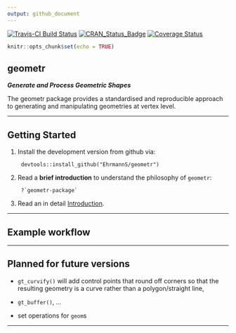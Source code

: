 ```yaml
---
output: github_document
---
```


[![Travis-CI Build Status](https://travis-ci.org/EhrmannS/geometr?branch=master)](https://travis-ci.org/EhrmannS/geometr)
[![CRAN_Status_Badge](http://www.r-pkg.org/badges/version/geometr)](https://cran.r-project.org/package=geometr)
[![Coverage Status](https://img.shields.io/codecov/c/github/EhrmannS/geometr/master.svg)](https://codecov.io/github/EhrmannS/geometr?branch=master)
<!-- [![](http://cranlogs.r-pkg.org/badges/grand-total/geometr)](http://cran.rstudio.com/web/packages/geometr/index.html) -->

```r
knitr::opts_chunk$set(echo = TRUE)
```

<!-- <i class="fas fa-chess-board"></i> **geometr** <img src="logo.png" align="right" height="200" /> -->
**geometr**
------------------------------------------------------------


***Generate and Process Geometric Shapes***

The geometr package provides a standardised and reproducible approach to generating and manipulating geometries at vertex level.

___________________________________________


Getting Started
------------------------------------------------------------


1) Install the development version from github via:

        devtools::install_github("EhrmannS/geometr")

2) Read a **brief introduction** to understand the philosophy of `geometr`:

        ?`geometr-package`

3) Read an in detail [Introduction](articles/introduction.html).

___________________________________________


Example workflow
------------------------------------------------------------


___________________________________________


Planned for future versions
------------------------------------------------------------

- `gt_curvify()` will add control points that round off corners so that the resulting geometry is a curve rather than a polygon/straight line,

- `gt_buffer()`, ...

- set operations for `geom`s

___________________________________________
